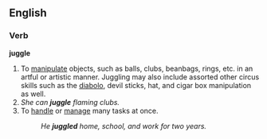 ==English==

===Verb===
'''juggle'''
{{wikipediapar|juggling}}
#To [[manipulate]] objects, such as balls, clubs, beanbags, rings, etc. in an artful or artistic manner.  Juggling may also include assorted other circus skills such as the [[diabolo]], devil sticks, hat, and cigar box manipulation as well.
#''She can '''juggle''' flaming clubs.''
#To [[handle]] or [[manage]] many tasks at once.
#:''He '''juggled''' home, school, and work for two years.''